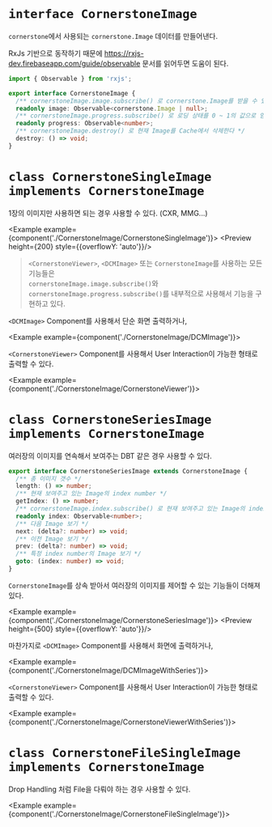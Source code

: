 
# `interface CornerstoneImage`

`cornerstone`에서 사용되는 `cornerstone.Image` 데이터를 만들어낸다.

RxJs 기반으로 동작하기 때문에 <https://rxjs-dev.firebaseapp.com/guide/observable> 문서를 읽어두면 도움이 된다.

```ts
import { Observable } from 'rxjs';

export interface CornerstoneImage {
  /** cornerstoneImage.image.subscribe() 로 cornerstone.Image를 받을 수 있다 */
  readonly image: Observable<cornerstone.Image | null>;
  /** cornerstoneImage.progress.subscribe() 로 로딩 상태를 0 ~ 1의 값으로 얻을 수 있다 */
  readonly progress: Observable<number>;
  /** cornerstoneImage.destroy() 로 현재 Image를 Cache에서 삭제한다 */
  destroy: () => void;
}
```

# `class CornerstoneSingleImage implements CornerstoneImage`

1장의 이미지만 사용하면 되는 경우 사용할 수 있다. (CXR, MMG...)

<Example example={component('./CornerstoneImage/CornerstoneSingleImage')}>
  <Preview height={200} style={{overflowY: 'auto'}}/>
</Example>

> `<CornerstoneViewer>`, `<DCMImage>` 또는 `CornerstoneImage`를 사용하는 모든 기능들은   
> `cornerstoneImage.image.subscribe()`와 `cornerstoneImage.progress.subscribe()`를 내부적으로 사용해서 기능을 구현하고 있다.

`<DCMImage>` Component를 사용해서 단순 화면 출력하거나,

<Example example={component('./CornerstoneImage/DCMImage')}>
  <Preview height={280}/>
</Example>

`<CornerstoneViewer>` Component를 사용해서 User Interaction이 가능한 형태로 출력할 수 있다.

<Example example={component('./CornerstoneImage/CornerstoneViewer')}>
  <Preview height={520}/>
</Example>

# `class CornerstoneSeriesImage implements CornerstoneImage`

여러장의 이미지를 연속해서 보여주는 DBT 같은 경우 사용할 수 있다.

```ts
export interface CornerstoneSeriesImage extends CornerstoneImage {
  /** 총 이미지 갯수 */
  length: () => number;
  /** 현재 보여주고 있는 Image의 index number */
  getIndex: () => number;
  /** cornerstoneImage.index.subscribe() 로 현재 보여주고 있는 Image의 index number를 받을 수 있다 */
  readonly index: Observable<number>;
  /** 다음 Image 보기 */
  next: (delta?: number) => void;
  /** 이전 Image 보기 */
  prev: (delta?: number) => void;
  /** 특정 index number의 Image 보기 */
  goto: (index: number) => void;
}
```

`CornerstoneImage`를 상속 받아서 여러장의 이미지를 제어할 수 있는 기능들이 더해져 있다.

<Example example={component('./CornerstoneImage/CornerstoneSeriesImage')}>
  <Preview height={500} style={{overflowY: 'auto'}}/>
</Example>

마찬가지로 `<DCMImage>` Component를 사용해서 화면에 출력하거나,

<Example example={component('./CornerstoneImage/DCMImageWithSeries')}>
  <Preview height={280}/>
</Example> 

`<CornerstoneViewer>` Component를 사용해서 User Interaction이 가능한 형태로 출력할 수 있다.

<Example example={component('./CornerstoneImage/CornerstoneViewerWithSeries')}>
  <Preview height={520}/>
</Example>

# `class CornerstoneFileSingleImage implements CornerstoneImage`

Drop Handling 처럼 File을 다뤄야 하는 경우 사용할 수 있다.

<Example example={component('./CornerstoneImage/CornerstoneFileSingleImage')}>
  <Preview height={520}/>
</Example>